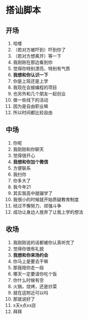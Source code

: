 # 搭讪脚本

## 开场

1. 哈喽
2. （若对方被吓到）吓到你了
3. （若对方想离开）等一下
4. 我刚刚在那边看到你
5. 觉得你特别漂亮、特别有气质
6. **我想和你认识一下**
7. 你是上班还是上学
8. 我现在会接编程的项目
9. 也另外和几个朋友一起创业
10. 做一些线下的活动
11. 因为是自由职业嘛
12. 所以时间都比较自由

## 中场

1. 你呢
2. 我刚刚和你聊天
3. 觉得很开心
4. **我想和你加个微信**
5. 方便联系
6. 我扫你
7. 你多大了
8. 我今年21
9. 其实我高中就辍学了
10. 我很小的时候就开始质疑教育制度
11. 经过不懈努力、顽强斗争
12. 成功让身边人放弃了让我上学的想法

## 收场

1. 我刚刚说的话都被你认真听完了
2. 觉得你很有礼貌
3. **我想和你来场约会**
4. 你马上是要去干嘛
5. 那我陪你走一段
6. 哪天一定要请你吃个饭
7. 你什么时候有空
8. 火锅，烧烤，还是炒菜
9. 就在这附近可以吗
10. 那就说好了
11. x天x点xx店
12. 拜拜